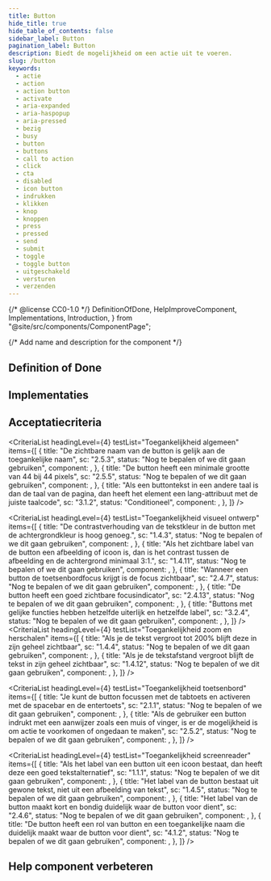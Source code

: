 ```yaml
---
title: Button
hide_title: true
hide_table_of_contents: false
sidebar_label: Button
pagination_label: Button
description: Biedt de mogelijkheid om een actie uit te voeren.
slug: /button
keywords:
  - actie
  - action
  - action button
  - activate
  - aria-expanded
  - aria-haspopup
  - aria-pressed
  - bezig
  - busy
  - button
  - buttons
  - call to action
  - click
  - cta
  - disabled
  - icon button
  - indrukken
  - klikken
  - knop
  - knoppen
  - press
  - pressed
  - send
  - submit
  - toggle
  - toggle button
  - uitgeschakeld
  - versturen
  - verzenden
---
```


{/* @license CC0-1.0 */}
DefinitionOfDone,
HelpImproveComponent,
Implementations,
Introduction,
} from "@site/src/components/ComponentPage";

{/* Add name and description for the component */}


<Introduction component={component} headingLevel={1} description={description} />

## Definition of Done

<DefinitionOfDone component={component} headingLevel={3} />

## Implementaties

<Implementations component={component} headingLevel={3} />

## Acceptatiecriteria

<CriteriaList
  headingLevel={4}
  testList="Toegankelijkheid algemeen"
  items={[
    {
      title: "De zichtbare naam van de button is gelijk aan de toegankelijke naam",
      sc: "2.5.3",
      status: "Nog te bepalen of we dit gaan gebruiken",
      component: <Wcag253 />,
    },
    {
      title: "De button heeft een minimale grootte van 44 bij 44 pixels",
      sc: "2.5.5",
      status: "Nog te bepalen of we dit gaan gebruiken",
      component: <Wcag255 />,
    },
    {
      title:
        "Als een buttontekst in een andere taal is dan de taal van de pagina, dan heeft het element een lang-attribuut met de juiste taalcode",
      sc: "3.1.2",
      status: "Conditioneel",
      component: <Wcag312 />,
    },
  ]}
/>

<CriteriaList
  headingLevel={4}
  testList="Toegankelijkheid visueel ontwerp"
  items={[
    {
      title: "De contrastverhouding van de tekstkleur in de button met de achtergrondkleur is hoog genoeg.",
      sc: "1.4.3",
      status: "Nog te bepalen of we dit gaan gebruiken",
      component: <Wcag143 />,
    },
    {
      title:
        "Als het zichtbare label van de button een afbeelding of icoon is, dan is het contrast tussen de afbeelding en de achtergrond minimaal 3:1.",
      sc: "1.4.11",
      status: "Nog te bepalen of we dit gaan gebruiken",
      component: <Wcag1411 />,
    },
    {
      title: "Wanneer een button de toetsenbordfocus krijgt is de focus zichtbaar",
      sc: "2.4.7",
      status: "Nog te bepalen of we dit gaan gebruiken",
      component: <Wcag247 />,
    },
    {
      title: "De button heeft een goed zichtbare focusindicator",
      sc: "2.4.13",
      status: "Nog te bepalen of we dit gaan gebruiken",
      component: <Wcag2413 />,
    },
    {
      title: "Buttons met gelijke functies hebben hetzelfde uiterlijk en hetzelfde label",
      sc: "3.2.4",
      status: "Nog te bepalen of we dit gaan gebruiken",
      component: <Wcag324 />,
    },
  ]}
/>
<CriteriaList
  headingLevel={4}
  testList="Toegankelijkheid zoom en herschalen"
  items={[
    {
      title: "Als je de tekst vergroot tot 200% blijft deze in zijn geheel zichtbaar",
      sc: "1.4.4",
      status: "Nog te bepalen of we dit gaan gebruiken",
      component: <Wcag144 />,
    },
    {
      title: "Als je de tekstafstand vergroot blijft de tekst in zijn geheel zichtbaar",
      sc: "1.4.12",
      status: "Nog te bepalen of we dit gaan gebruiken",
      component: <Wcag1412 />,
    },
  ]}
/>

<CriteriaList
  headingLevel={4}
  testList="Toegankelijkheid toetsenbord"
  items={[
    {
      title: "Je kunt de button focussen met de tabtoets en activeren met de spacebar en de entertoets",
      sc: "2.1.1",
      status: "Nog te bepalen of we dit gaan gebruiken",
      component: <Wcag211 />,
    },
    {
      title:
        "Als de gebruiker een button indrukt met een aanwijzer zoals een muis of vinger, is er de mogelijkheid is om actie te voorkomen of ongedaan te maken",
      sc: "2.5.2",
      status: "Nog te bepalen of we dit gaan gebruiken",
      component: <Wcag252 />,
    },
  ]}
/>

<CriteriaList
  headingLevel={4}
  testList="Toegankelijkheid screenreader"
  items={[
    {
      title: "Als het label van een button uit een icoon bestaat, dan heeft deze een goed tekstalternatief",
      sc: "1.1.1",
      status: "Nog te bepalen of we dit gaan gebruiken",
      component: <Wcag111 />,
    },
    {
      title: "Het label van de button bestaat uit gewone tekst, niet uit een afbeelding van tekst",
      sc: "1.4.5",
      status: "Nog te bepalen of we dit gaan gebruiken",
      component: <Wcag145 />,
    },
    {
      title: "Het label van de button maakt kort en bondig duidelijk waar de button voor dient",
      sc: "2.4.6",
      status: "Nog te bepalen of we dit gaan gebruiken",
      component: <Wcag246 />,
    },
    {
      title:
        "De button heeft een rol van button en een toegankelijke naam die duidelijk maakt waar de button voor dient",
      sc: "4.1.2",
      status: "Nog te bepalen of we dit gaan gebruiken",
      component: <Wcag412 />,
    },
  ]}
/>

## Help component verbeteren

<HelpImproveComponent component={component} headingLevel={3} />
